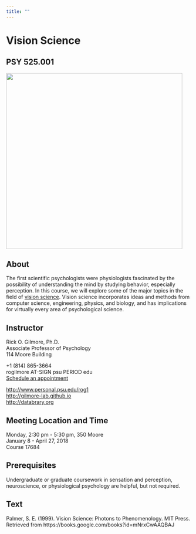 ```yaml
---
title: ""
---
```


# Vision Science

## PSY 525.001

<img src="https://www.thebridgeva.org/wp-content/uploads/2016/01/shutterstock_129632420.jpg" width=480px/>

## About

The first scientific psychologists were physiologists fascinated by the possibility of understanding the mind by studying behavior, especially perception. 
In this course, we will explore some of the major topics in the field of [vision science](https://en.wikipedia.org/wiki/Vision_science).
Vision science incorporates ideas and methods from computer science, engineering, physics, and biology, and has implications for virtually every area of psychological science.

## Instructor

Rick O. Gilmore, Ph.D.</br>
Associate Professor of Psychology</br>
114 Moore Building</br>

+1 (814) 865-3664</br>
rogilmore AT-SIGN psu PERIOD edu</br>
[Schedule an appointment](http://doodle.com/rickgilmore)</br>

[http://www.personal.psu.edu/rog1](http://www.personal.psu.edu/rog1)</br>
[http://gilmore-lab.github.io](http://gilmore-lab.github.io)</br>
[http://databrary.org](http://databrary.org)

## Meeting Location and Time

Monday, 2:30 pm - 5:30 pm, 350 Moore</br>
January 8 - April 27, 2018</br>
Course 17684</br>

## Prerequisites

Undergraduate or graduate coursework in sensation and perception, neuroscience, or physiological psychology are helpful, but not required.

## Text

Palmer, S. E. (1999). Vision Science: Photons to Phenomenology. MIT Press. Retrieved from https://books.google.com/books?id=mNrxCwAAQBAJ

